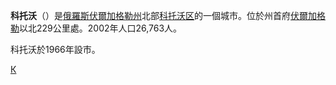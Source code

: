 {{Unreferenced|time=2022-06-21T02:45:46+00:00}}
{{coord|50|19|N|44|48|E|display=title}}
'''科托沃'''（{{lang-ru|Ко́тово}}）是[[俄羅斯|俄羅斯]][[伏爾加格勒州|伏爾加格勒州]]北部[[科托沃区|科托沃区]]的一個城市。位於州首府[[伏爾加格勒|伏爾加格勒]]以北229公里處。2002年人口26,763人。

科托沃於1966年設市。

{{伏爾加格勒州城市}}

[[Category:伏爾加格勒州城市|К]]